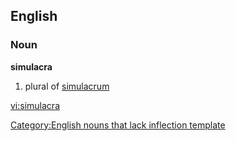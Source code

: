 ==English==

===Noun===
'''simulacra'''
# plural of [[simulacrum]]

[[Category:English nouns that lack inflection template]]

[[vi:simulacra]]